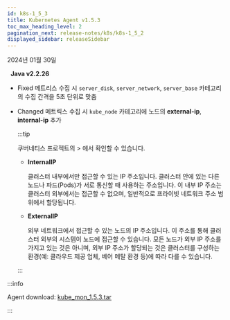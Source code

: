 ```yaml
---
id: k8s-1_5_3
title: Kubernetes Agent v1.5.3
toc_max_heading_level: 2
pagination_next: release-notes/k8s/k8s-1_5_2
displayed_sidebar: releaseSidebar
---
```


2024년 01월 30일

&nbsp; **Java v2.2.26**

- <Status>Fixed</Status> 메트리스 수집 시 <code>server_disk</code>, <code>server_network</code>, <code>server_base</code> 카테고리의 수집 간격을 5초 단위로 맞춤

- <Status>Changed</Status> 메트릭스 수집 시 <code>kube_node</code> 카테고리에 노드의 <b>external-ip</b>, <b>internal-ip</b> 추가

  :::tip

  쿠버네티스 프로젝트의 <Cmdname sid="sitemap" className="uitext" /> &gt; <Cmdname sid="tag_count" className="uitext" />에서 확인할 수 있습니다.

  - **InternalIP**
    
    클러스터 내부에서만 접근할 수 있는 IP 주소입니다. 클러스터 안에 있는 다른 노드나 파드(Pods)가 서로 통신할 때 사용하는 주소입니다. 이 내부 IP 주소는 클러스터 외부에서는 접근할 수 없으며, 일반적으로 프라이빗 네트워크 주소 범위에서 할당됩니다.
  
  - **ExternalIP**

    외부 네트워크에서 접근할 수 있는 노드의 IP 주소입니다. 이 주소를 통해 클러스터 외부의 시스템이 노드에 접근할 수 있습니다. 모든 노드가 외부 IP 주소를 가지고 있는 것은 아니며, 외부 IP 주소가 할당되는 것은 클러스터를 구성하는 환경(예: 클라우드 제공 업체, 베어 메탈 환경 등)에 따라 다를 수 있습니다.

  :::

:::info

Agent download: [kube_mon_1.5.3.tar](https://repo.whatap.io/docker/kube_mon_1.5.3.tar)

:::